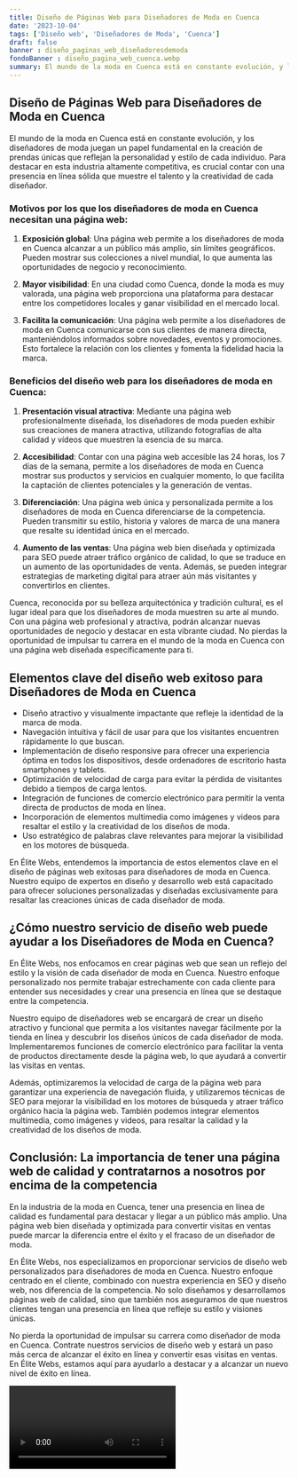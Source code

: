 ```yaml
---
title: Diseño de Páginas Web para Diseñadores de Moda en Cuenca
date: '2023-10-04'
tags: ['Diseño web', 'Diseñadores de Moda', 'Cuenca']
draft: false
banner : diseño_paginas_web_diseñadoresdemoda
fondoBanner : diseño_pagina_web_cuenca.webp
summary: El mundo de la moda en Cuenca está en constante evolución, y los diseñadores de moda juegan un papel fundamental en la creación de prendas únicas que reflejan la personalidad y estilo de cada individuo. Para destacar en esta industria altamente competitiva, es crucial contar con una presencia en línea sólida que muestre el talento y la creatividad de cada diseñador.
---
```


## Diseño de Páginas Web para Diseñadores de Moda en Cuenca

El mundo de la moda en Cuenca está en constante evolución, y los diseñadores de moda juegan un papel fundamental en la creación de prendas únicas que reflejan la personalidad y estilo de cada individuo. Para destacar en esta industria altamente competitiva, es crucial contar con una presencia en línea sólida que muestre el talento y la creatividad de cada diseñador.

### Motivos por los que los diseñadores de moda en Cuenca necesitan una página web:

1. **Exposición global**: Una página web permite a los diseñadores de moda en Cuenca alcanzar a un público más amplio, sin límites geográficos. Pueden mostrar sus colecciones a nivel mundial, lo que aumenta las oportunidades de negocio y reconocimiento.

2. **Mayor visibilidad**: En una ciudad como Cuenca, donde la moda es muy valorada, una página web proporciona una plataforma para destacar entre los competidores locales y ganar visibilidad en el mercado local.

3. **Facilita la comunicación**: Una página web permite a los diseñadores de moda en Cuenca comunicarse con sus clientes de manera directa, manteniéndolos informados sobre novedades, eventos y promociones. Esto fortalece la relación con los clientes y fomenta la fidelidad hacia la marca.

### Beneficios del diseño web para los diseñadores de moda en Cuenca:

1. **Presentación visual atractiva**: Mediante una página web profesionalmente diseñada, los diseñadores de moda pueden exhibir sus creaciones de manera atractiva, utilizando fotografías de alta calidad y vídeos que muestren la esencia de su marca.

2. **Accesibilidad**: Contar con una página web accesible las 24 horas, los 7 días de la semana, permite a los diseñadores de moda en Cuenca mostrar sus productos y servicios en cualquier momento, lo que facilita la captación de clientes potenciales y la generación de ventas.

3. **Diferenciación**: Una página web única y personalizada permite a los diseñadores de moda en Cuenca diferenciarse de la competencia. Pueden transmitir su estilo, historia y valores de marca de una manera que resalte su identidad única en el mercado.

4. **Aumento de las ventas**: Una página web bien diseñada y optimizada para SEO puede atraer tráfico orgánico de calidad, lo que se traduce en un aumento de las oportunidades de venta. Además, se pueden integrar estrategias de marketing digital para atraer aún más visitantes y convertirlos en clientes.

Cuenca, reconocida por su belleza arquitectónica y tradición cultural, es el lugar ideal para que los diseñadores de moda muestren su arte al mundo. Con una página web profesional y atractiva, podrán alcanzar nuevas oportunidades de negocio y destacar en esta vibrante ciudad. No pierdas la oportunidad de impulsar tu carrera en el mundo de la moda en Cuenca con una página web diseñada específicamente para ti.

<GifSeo />

<Cta />

## Elementos clave del diseño web exitoso para Diseñadores de Moda en Cuenca

- Diseño atractivo y visualmente impactante que refleje la identidad de la marca de moda.
- Navegación intuitiva y fácil de usar para que los visitantes encuentren rápidamente lo que buscan.
- Implementación de diseño responsive para ofrecer una experiencia óptima en todos los dispositivos, desde ordenadores de escritorio hasta smartphones y tablets.
- Optimización de velocidad de carga para evitar la pérdida de visitantes debido a tiempos de carga lentos.
- Integración de funciones de comercio electrónico para permitir la venta directa de productos de moda en línea.
- Incorporación de elementos multimedia como imágenes y videos para resaltar el estilo y la creatividad de los diseños de moda.
- Uso estratégico de palabras clave relevantes para mejorar la visibilidad en los motores de búsqueda.

En Élite Webs, entendemos la importancia de estos elementos clave en el diseño de páginas web exitosas para diseñadores de moda en Cuenca. Nuestro equipo de expertos en diseño y desarrollo web está capacitado para ofrecer soluciones personalizadas y diseñadas exclusivamente para resaltar las creaciones únicas de cada diseñador de moda.

## ¿Cómo nuestro servicio de diseño web puede ayudar a los Diseñadores de Moda en Cuenca?

En Élite Webs, nos enfocamos en crear páginas web que sean un reflejo del estilo y la visión de cada diseñador de moda en Cuenca. Nuestro enfoque personalizado nos permite trabajar estrechamente con cada cliente para entender sus necesidades y crear una presencia en línea que se destaque entre la competencia.

Nuestro equipo de diseñadores web se encargará de crear un diseño atractivo y funcional que permita a los visitantes navegar fácilmente por la tienda en línea y descubrir los diseños únicos de cada diseñador de moda. Implementaremos funciones de comercio electrónico para facilitar la venta de productos directamente desde la página web, lo que ayudará a convertir las visitas en ventas.

Además, optimizaremos la velocidad de carga de la página web para garantizar una experiencia de navegación fluida, y utilizaremos técnicas de SEO para mejorar la visibilidad en los motores de búsqueda y atraer tráfico orgánico hacia la página web. También podemos integrar elementos multimedia, como imágenes y videos, para resaltar la calidad y la creatividad de los diseños de moda.

## Conclusión: La importancia de tener una página web de calidad y contratarnos a nosotros por encima de la competencia

En la industria de la moda en Cuenca, tener una presencia en línea de calidad es fundamental para destacar y llegar a un público más amplio. Una página web bien diseñada y optimizada para convertir visitas en ventas puede marcar la diferencia entre el éxito y el fracaso de un diseñador de moda.

En Élite Webs, nos especializamos en proporcionar servicios de diseño web personalizados para diseñadores de moda en Cuenca. Nuestro enfoque centrado en el cliente, combinado con nuestra experiencia en SEO y diseño web, nos diferencia de la competencia. No solo diseñamos y desarrollamos páginas web de calidad, sino que también nos aseguramos de que nuestros clientes tengan una presencia en línea que refleje su estilo y visiones únicas.

No pierda la oportunidad de impulsar su carrera como diseñador de moda en Cuenca. Contrate nuestros servicios de diseño web y estará un paso más cerca de alcanzar el éxito en línea y convertir esas visitas en ventas. En Élite Webs, estamos aquí para ayudarlo a destacar y a alcanzar un nuevo nivel de éxito en línea.

<Video />

<CtaBot job='Diseñadores de Moda' city='Cuenca'/>

<Gmaps query='Cuenca+españa+maps' />